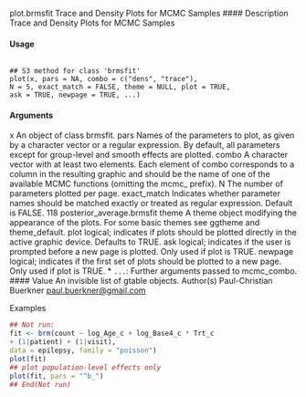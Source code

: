 

plot.brmsfit Trace and Density Plots for MCMC Samples
#### Description 
Trace and Density Plots for MCMC Samples

#### Usage
<pre><code>
## S3 method for class 'brmsfit'
plot(x, pars = NA, combo = c("dens", "trace"),
N = 5, exact_match = FALSE, theme = NULL, plot = TRUE,
ask = TRUE, newpage = TRUE, ...)
</code></pre>
#### Arguments

x An object of class brmsfit.
pars Names of the parameters to plot, as given by a character vector or a regular
expression. By default, all parameters except for group-level and smooth effects
are plotted.
combo A character vector with at least two elements. Each element of combo corresponds
to a column in the resulting graphic and should be the name of one of
the available MCMC functions (omitting the mcmc_ prefix).
N The number of parameters plotted per page.
exact_match Indicates whether parameter names should be matched exactly or treated as regular
expression. Default is FALSE.
118 posterior_average.brmsfit
theme A theme object modifying the appearance of the plots. For some basic themes
see ggtheme and theme_default.
plot logical; indicates if plots should be plotted directly in the active graphic device.
Defaults to TRUE.
ask logical; indicates if the user is prompted before a new page is plotted. Only used
if plot is TRUE.
newpage logical; indicates if the first set of plots should be plotted to a new page. Only
used if plot is TRUE.
* `` ... ``: Further arguments passed to mcmc_combo.
#### Value
An invisible list of gtable objects.
Author(s)
Paul-Christian Buerkner <paul.buerkner@gmail.com>

Examples
```r
## Not run:
fit <- brm(count ~ log_Age_c + log_Base4_c * Trt_c
+ (1|patient) + (1|visit),
data = epilepsy, family = "poisson")
plot(fit)
## plot population-level effects only
plot(fit, pars = "^b_")
## End(Not run)
```
